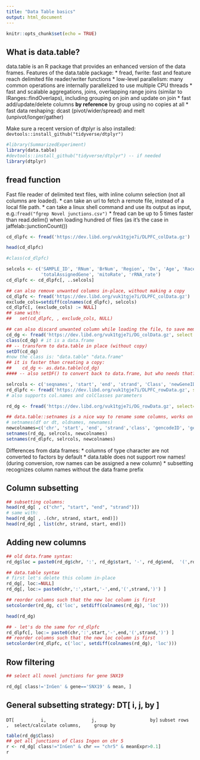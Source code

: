 ```yaml
---
title: "Data Table basics"
output: html_document
---
```


```r
knitr::opts_chunk$set(echo = TRUE)
```

## What is data.table?

data.table is an R package that provides an enhanced version of the data frames.
Features of the data.table package:
* fread, fwrite: fast and feature reach delimited file reader/writer functions
* low-level parallelism: many common operations are internally parallelized to use multiple CPU threads
* fast and scalable aggregations, joins, overlapping range joins (similar to IRanges::findOverlaps), including grouping on join and update on join
* fast add/update/delete columns __by reference__ by group using no copies at all
* fast data reshaping: dcast (pivot/wider/spread) and melt (unpivot/longer/gather)


Make sure a recent version of dtplyr is also installed:
`devtools::install_github("tidyverse/dtplyr")`

```r
#library(SummarizedExperiment)
library(data.table)
#devtools::install_github("tidyverse/dtplyr") -- if needed
library(dtplyr)
```
## fread function
Fast file reader of delimited text files, with inline column selection (not all columns are loaded).
* can take an url to fetch a remote file, instead of a local file path.
* can take a linux shell command and use its output as input, e.g.:`fread("fgrep Novel junctions.csv")`
* fread can be up to 5 times faster than read.delim() when loading hundred of files (as it's the case in jaffelab::junctionCount())

```r
cd_dlpfc <- fread('https://dev.libd.org/vuk1tgje7i/DLPFC_colData.gz')

head(cd_dlpfc)
```

```r
#class(cd_dlpfc)

selcols <- c('SAMPLE_ID', 'RNum', 'BrNum', 'Region', 'Dx', 'Age', 'Race', 'Sex', 'RIN', 'numReads', 'overallMapRate',
             'totalAssignedGene', 'mitoRate', 'rRNA_rate')
cd_dlpfc <- cd_dlpfc[, ..selcols]

## can also remove unwanted columns in-place, without making a copy
cd_dlpfc <- fread('https://dev.libd.org/vuk1tgje7i/DLPFC_colData.gz')
exclude_cols=setdiff(colnames(cd_dlpfc), selcols)
cd_dlpfc[, (exclude_cols) := NULL]
## same with:
##   set(cd_dlpfc, , exclude_cols, NULL)

## can also discard unwanted column while loading the file, to save memory for large tables
cd_dg <- fread('https://dev.libd.org/vuk1tgje7i/DG_colData.gz', select = selcols, data.table=F)
class(cd_dg) # it is a data.frame
## -- transform to data.table in place (without copy)
setDT(cd_dg)
#now the class is: "data.table" "data.frame"
## it is faster than creating a copy: 
##    cd_dg <- as.data.table(cd_dg)
#### -- also setDF() to convert back to data.frame, but who needs that?
```

```r
selrcols <- c('seqnames', 'start', 'end', 'strand', 'Class', 'newGeneID', 'newGeneSymbol', 'meanExprs')
rd_dlpfc <- fread('https://dev.libd.org/vuk1tgje7i/DLPFC_rowData.gz', select=selrcols)
# also supports col.names and colClasses parameters

rd_dg <- fread('https://dev.libd.org/vuk1tgje7i/DG_rowData.gz', select=selrcols)

## data.table::setnames is a nice way to rename some columns, works on data frames too
# setnames(df or dt, oldnames, newnames)
newcolnames=c('chr', 'start', 'end', 'strand','class', 'gencodeID', 'gene', 'meanExpr')
setnames(rd_dg, selrcols, newcolnames)
setnames(rd_dlpfc, selrcols, newcolnames)

```

Differences from data frames:
* columns of type character are not converted to factors by default
* data.table does not support row names! (during conversion, row names can be assigned a new column) 
* subsetting recognizes column names without the data frame prefix


## Column subsetting 
```r

## subsetting columns:
head(rd_dg[ , c("chr", "start", "end", "strand")])
# same with:
head(rd_dg[ , .(chr, strand, start, end)])
head(rd_dg[ , list(chr, strand, start, end)])
```

## Adding new columns
```r
## old data.frame syntax:
rd_dg$loc = paste0(rd_dg$chr, ':', rd_dg$start, '-', rd_dg$end,  '(',rd_dg$strand,')' )

## data.table syntax
# first let's delete this column in-place
rd_dg[, loc:=NULL]
rd_dg[, loc:= paste0(chr,':',start,'-',end,'(',strand,')') ]

## reorder columns such that the new loc column is first
setcolorder(rd_dg, c('loc', setdiff(colnames(rd_dg), 'loc')))

head(rd_dg)

## - let's do the same for rd_dlpfc
rd_dlpfc[, loc:= paste0(chr,':',start,'-',end,'(',strand,')') ]
## reorder columns such that the new loc column is first
setcolorder(rd_dlpfc, c('loc', setdiff(colnames(rd_dg), 'loc')))


```





##  Row filtering
```r


## select all novel junctions for gene SNX19

rd_dg[ class!='InGen' & gene=='SNX19' & mean, ]

```

## General subsetting strategy: DT[ i, j, by ]

`  DT[          i,                 j,                    by]     `
`         subset rows ,  select/calculate columns,     group by   `

```r
table(rd_dg$Class)
## get all junctions of Class Ingen on chr 5
r <- rd_dg[ class!="InGen" & chr == "chr5" & meanExpr>0.1]
r
```

